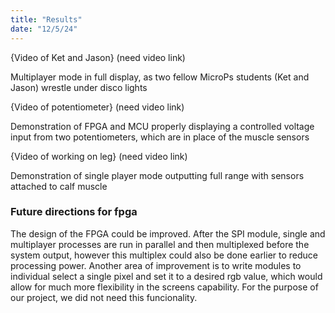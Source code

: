 ```yaml
---
title: "Results"
date: "12/5/24"
---
```


{Video of Ket and Jason} (need video link)

Multiplayer mode in full display, as two fellow MicroPs students (Ket and Jason) wrestle under disco lights


{Video of potentiometer} (need video link)

Demonstration of FPGA and MCU properly displaying a controlled voltage input from two potentiometers, which are in place of the muscle sensors


{Video of working on leg} (need video link)

Demonstration of single player mode outputting full range with sensors attached to calf muscle


### Future directions for fpga

The design of the FPGA could be improved. After the SPI module, single and multiplayer processes are run in parallel and then multiplexed 
before the system output, however this multiplex could also be done earlier to reduce processing power. Another area of improvement is to 
write modules to individual select a single pixel and set it to a desired rgb value, which would allow for much more flexibility in the 
screens capability. For the purpose of our project, we did not need this funcionality.